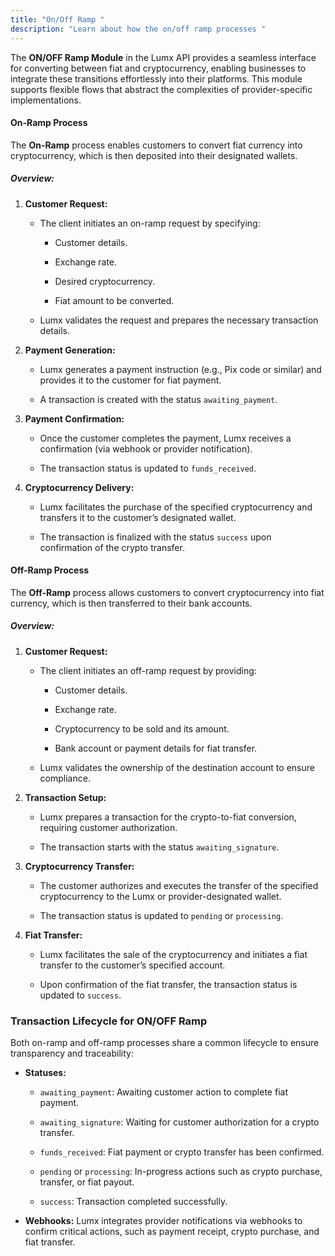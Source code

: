```yaml
---
title: "On/Off Ramp "
description: "Learn about how the on/off ramp processes "
---
```


The **ON/OFF Ramp Module** in the Lumx API provides a seamless interface for converting between fiat and cryptocurrency, enabling businesses to integrate these transitions effortlessly into their platforms. This module supports flexible flows that abstract the complexities of provider-specific implementations.

#### **On-Ramp Process**

The **On-Ramp** process enables customers to convert fiat currency into cryptocurrency, which is then deposited into their designated wallets.

##### **Overview:**

1. **Customer Request:**

   * The client initiates an on-ramp request by specifying:

     * Customer details.

     * Exchange rate.

     * Desired cryptocurrency.

     * Fiat amount to be converted.

   * Lumx validates the request and prepares the necessary transaction details.

2. **Payment Generation:**

   * Lumx generates a payment instruction (e.g., Pix code or similar) and provides it to the customer for fiat payment.

   * A transaction is created with the status `awaiting_payment`.

3. **Payment Confirmation:**

   * Once the customer completes the payment, Lumx receives a confirmation (via webhook or provider notification).

   * The transaction status is updated to `funds_received`.

4. **Cryptocurrency Delivery:**

   * Lumx facilitates the purchase of the specified cryptocurrency and transfers it to the customer’s designated wallet.

   * The transaction is finalized with the status `success` upon confirmation of the crypto transfer.

#### **Off-Ramp Process**

The **Off-Ramp** process allows customers to convert cryptocurrency into fiat currency, which is then transferred to their bank accounts.

##### **Overview:**

1. **Customer Request:**

   * The client initiates an off-ramp request by providing:

     * Customer details.

     * Exchange rate.

     * Cryptocurrency to be sold and its amount.

     * Bank account or payment details for fiat transfer.

   * Lumx validates the ownership of the destination account to ensure compliance.

2. **Transaction Setup:**

   * Lumx prepares a transaction for the crypto-to-fiat conversion, requiring customer authorization.

   * The transaction starts with the status `awaiting_signature`.

3. **Cryptocurrency Transfer:**

   * The customer authorizes and executes the transfer of the specified cryptocurrency to the Lumx or provider-designated wallet.

   * The transaction status is updated to `pending` or `processing`.

4. **Fiat Transfer:**

   * Lumx facilitates the sale of the cryptocurrency and initiates a fiat transfer to the customer’s specified account.

   * Upon confirmation of the fiat transfer, the transaction status is updated to `success`.

### **Transaction Lifecycle for ON/OFF Ramp**

Both on-ramp and off-ramp processes share a common lifecycle to ensure transparency and traceability:

* **Statuses:**

  * `awaiting_payment`: Awaiting customer action to complete fiat payment.

  * `awaiting_signature`: Waiting for customer authorization for a crypto transfer.

  * `funds_received`: Fiat payment or crypto transfer has been confirmed.

  * `pending` or `processing`: In-progress actions such as crypto purchase, transfer, or fiat payout.

  * `success`: Transaction completed successfully.

* **Webhooks:**
  Lumx integrates provider notifications via webhooks to confirm critical actions, such as payment receipt, crypto purchase, and fiat transfer.